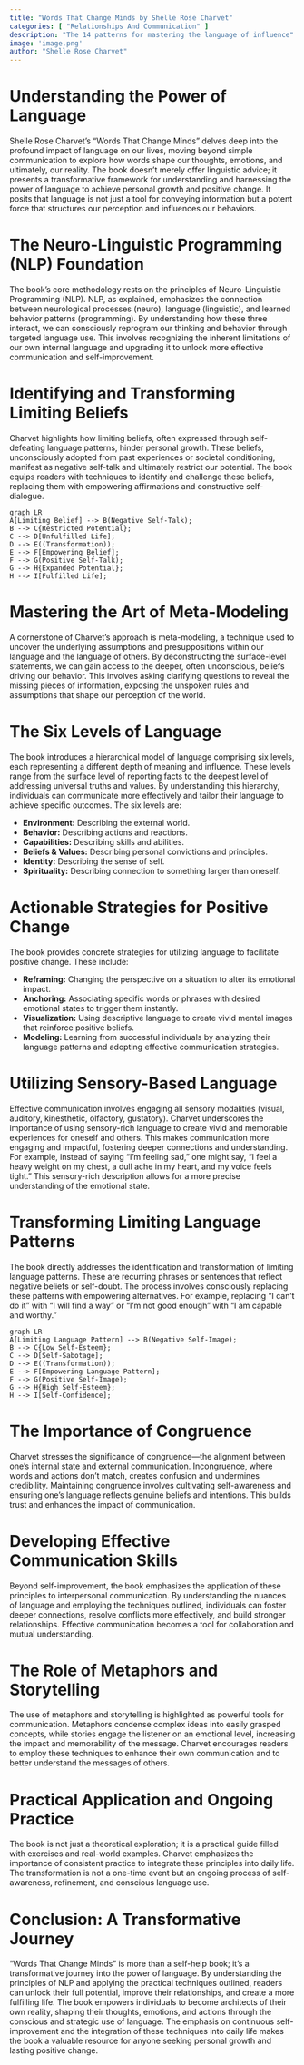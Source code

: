 ```yaml
---
title: "Words That Change Minds by Shelle Rose Charvet"
categories: [ "Relationships And Communication" ]
description: "The 14 patterns for mastering the language of influence"
image: 'image.png'
author: "Shelle Rose Charvet"
---
```

# Understanding the Power of Language

Shelle Rose Charvet's "Words That Change Minds" delves deep into the profound impact of language on our lives, moving beyond simple communication to explore how words shape our thoughts, emotions, and ultimately, our reality. The book doesn't merely offer linguistic advice; it presents a transformative framework for understanding and harnessing the power of language to achieve personal growth and positive change.  It posits that language is not just a tool for conveying information but a potent force that structures our perception and influences our behaviors.

# The Neuro-Linguistic Programming (NLP) Foundation

The book's core methodology rests on the principles of Neuro-Linguistic Programming (NLP).  NLP, as explained, emphasizes the connection between neurological processes (neuro), language (linguistic), and learned behavior patterns (programming).  By understanding how these three interact, we can consciously reprogram our thinking and behavior through targeted language use. This involves recognizing the inherent limitations of our own internal language and upgrading it to unlock more effective communication and self-improvement.


# Identifying and Transforming Limiting Beliefs

Charvet highlights how limiting beliefs, often expressed through self-defeating language patterns, hinder personal growth. These beliefs, unconsciously adopted from past experiences or societal conditioning, manifest as negative self-talk and ultimately restrict our potential.  The book equips readers with techniques to identify and challenge these beliefs, replacing them with empowering affirmations and constructive self-dialogue.

```mermaid
graph LR
A[Limiting Belief] --> B(Negative Self-Talk);
B --> C{Restricted Potential};
C --> D[Unfulfilled Life];
D --> E((Transformation));
E --> F[Empowering Belief];
F --> G(Positive Self-Talk);
G --> H{Expanded Potential};
H --> I[Fulfilled Life];
```

# Mastering the Art of Meta-Modeling

A cornerstone of Charvet's approach is meta-modeling, a technique used to uncover the underlying assumptions and presuppositions within our language and the language of others. By deconstructing the surface-level statements, we can gain access to the deeper, often unconscious, beliefs driving our behavior. This involves asking clarifying questions to reveal the missing pieces of information, exposing the unspoken rules and assumptions that shape our perception of the world.


# The Six Levels of Language

The book introduces a hierarchical model of language comprising six levels, each representing a different depth of meaning and influence. These levels range from the surface level of reporting facts to the deepest level of addressing universal truths and values. By understanding this hierarchy, individuals can communicate more effectively and tailor their language to achieve specific outcomes. The six levels are:

* **Environment:**  Describing the external world.
* **Behavior:** Describing actions and reactions.
* **Capabilities:** Describing skills and abilities.
* **Beliefs & Values:**  Describing personal convictions and principles.
* **Identity:**  Describing the sense of self.
* **Spirituality:** Describing connection to something larger than oneself.


#  Actionable Strategies for Positive Change

The book provides concrete strategies for utilizing language to facilitate positive change. These include:

* **Reframing:** Changing the perspective on a situation to alter its emotional impact.
* **Anchoring:** Associating specific words or phrases with desired emotional states to trigger them instantly.
* **Visualization:** Using descriptive language to create vivid mental images that reinforce positive beliefs.
* **Modeling:** Learning from successful individuals by analyzing their language patterns and adopting effective communication strategies.


#  Utilizing Sensory-Based Language

Effective communication involves engaging all sensory modalities (visual, auditory, kinesthetic, olfactory, gustatory).  Charvet underscores the importance of using sensory-rich language to create vivid and memorable experiences for oneself and others. This makes communication more engaging and impactful, fostering deeper connections and understanding.  For example, instead of saying "I'm feeling sad," one might say, "I feel a heavy weight on my chest, a dull ache in my heart, and my voice feels tight." This sensory-rich description allows for a more precise understanding of the emotional state.

#  Transforming Limiting Language Patterns

The book directly addresses the identification and transformation of limiting language patterns. These are recurring phrases or sentences that reflect negative beliefs or self-doubt.  The process involves consciously replacing these patterns with empowering alternatives. For example, replacing "I can't do it" with "I will find a way" or "I'm not good enough" with "I am capable and worthy."

```mermaid
graph LR
A[Limiting Language Pattern] --> B(Negative Self-Image);
B --> C{Low Self-Esteem};
C --> D[Self-Sabotage];
D --> E((Transformation));
E --> F[Empowering Language Pattern];
F --> G(Positive Self-Image);
G --> H{High Self-Esteem};
H --> I[Self-Confidence];
```


#  The Importance of Congruence

Charvet stresses the significance of congruence—the alignment between one's internal state and external communication. Incongruence, where words and actions don't match, creates confusion and undermines credibility.  Maintaining congruence involves cultivating self-awareness and ensuring one's language reflects genuine beliefs and intentions. This builds trust and enhances the impact of communication.

#  Developing Effective Communication Skills

Beyond self-improvement, the book emphasizes the application of these principles to interpersonal communication. By understanding the nuances of language and employing the techniques outlined, individuals can foster deeper connections, resolve conflicts more effectively, and build stronger relationships.  Effective communication becomes a tool for collaboration and mutual understanding.


#  The Role of Metaphors and Storytelling

The use of metaphors and storytelling is highlighted as powerful tools for communication. Metaphors condense complex ideas into easily grasped concepts, while stories engage the listener on an emotional level, increasing the impact and memorability of the message.  Charvet encourages readers to employ these techniques to enhance their own communication and to better understand the messages of others.


#  Practical Application and Ongoing Practice

The book is not just a theoretical exploration; it is a practical guide filled with exercises and real-world examples.  Charvet emphasizes the importance of consistent practice to integrate these principles into daily life.  The transformation is not a one-time event but an ongoing process of self-awareness, refinement, and conscious language use.


#  Conclusion: A Transformative Journey

"Words That Change Minds" is more than a self-help book; it's a transformative journey into the power of language. By understanding the principles of NLP and applying the practical techniques outlined, readers can unlock their full potential, improve their relationships, and create a more fulfilling life. The book empowers individuals to become architects of their own reality, shaping their thoughts, emotions, and actions through the conscious and strategic use of language.  The emphasis on continuous self-improvement and the integration of these techniques into daily life makes the book a valuable resource for anyone seeking personal growth and lasting positive change.

